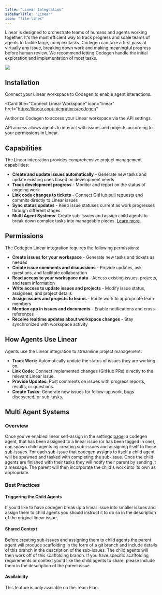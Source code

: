 ```yaml
---
title: "Linear Integration"
sidebarTitle: "Linear"
icon: "file-lines"
---
```


Linear is designed to orchestrate teams of humans and agents working together. It's the most efficient way to track progress and scale teams of agents to tackle large, complex tasks. Codegen can take a first pass at virtually any issue, breaking down work and making meaningful progress before human review. We recommend letting Codegen handle the initial exploration and implementation of most tasks.

<img src="/images/linear.png" className="rounded-lg" />

## Installation

Connect your Linear workspace to Codegen to enable agent interactions.

<Card
  title="Connect Linear Workspace"
  icon="linear"
  href="https://linear.app/integrations/codegen"
>
  Authorize Codegen to access your Linear workspace via the API settings.
</Card>

<Note>
  API access allows agents to interact with issues and projects according to
  your permissions in Linear.
</Note>

## Capabilities

The Linear integration provides comprehensive project management capabilities:

- **Create and update issues automatically** - Generate new tasks and update existing ones based on development needs
- **Track development progress** - Monitor and report on the status of ongoing work
- **Link code changes to tickets** - Connect GitHub pull requests and commits directly to Linear issues
- **Sync status updates** - Keep issue statuses current as work progresses through different stages
- **Multi Agent Systems:** Create sub-issues and assign child agents to break down complex tasks into manageable pieces. [Learn more](#multi-agent-systems).

## Permissions

The Codegen Linear integration requires the following permissions:

- **Create issues for your workspace** - Generate new tasks and tickets as needed
- **Create issue comments and discussions** - Provide updates, ask questions, and facilitate collaboration
- **Read access to your workspace data** - Access existing issues, projects, and team information
- **Write access to update issues and projects** - Modify issue status, assignees, and project details
- **Assign issues and projects to teams** - Route work to appropriate team members
- **Mention app in issues and documents** - Enable notifications and cross-references
- **Receive realtime updates about workspace changes** - Stay synchronized with workspace activity

## How Agents Use Linear

Agents use the Linear integration to streamline project management:

- **Track Work:** Automatically update the status of issues they are working on.
- **Link Code:** Connect implemented changes (GitHub PRs) directly to the relevant Linear issue.
- **Provide Updates:** Post comments on issues with progress reports, results, or questions.
- **Create Tasks:** Generate new issues for follow-up work, bugs discovered, or sub-tasks.

## Multi Agent Systems

### Overview

Once you've enabled linear self-assign in the settings [page](https://www.codegen.com/settings/permissions), a codegen agent, that has been assigned to a linear issue (or has been tagged in one), can spawn child agents
by creating sub-issues and assigning itself to those sub-issues. For each sub-issue that codegen assigns to itself a child agent will be spawned and tasked with completing the sub-issue. Once the child agents are
finished with their tasks they will notify their parent by sending it a message. The parent will then incorporate the child's work into its own as appropriate.

### Best Practices

#### Triggering the Child Agents

If you'd like to have codegen break up a linear issue into smaller issues and assign them to child agents you should instruct it to do so in the
description of the original linear issue.

#### Shared Context

Before creating sub-issues and assigning them to child agents the parent agent will produce scaffolding in the form of a git branch and include details
of this branch in the description of the sub-issues. The child agents will then work off of this scaffolding branch. If you have specific scaffolding requirements
or context you'd like the child agents to share, please include them in the description of the parent issue.

#### Availability

This feature is only available on the Team Plan.
